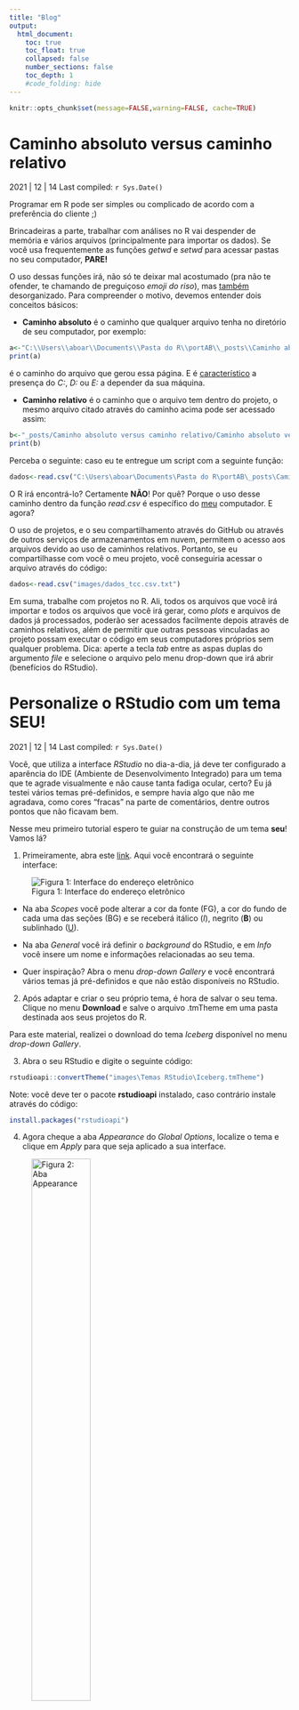 ```yaml
---
title: "Blog"
output:
  html_document:
    toc: true
    toc_float: true
    collapsed: false
    number_sections: false
    toc_depth: 1
    #code_folding: hide
---
```


```r
knitr::opts_chunk$set(message=FALSE,warning=FALSE, cache=TRUE)
```

# Caminho absoluto versus caminho relativo

2021 | 12 | 14 Last compiled: `r Sys.Date()`

Programar em R pode ser simples ou complicado de acordo com a preferência do cliente ;)

Brincadeiras a parte, trabalhar com análises no R vai despender de memória e vários arquivos (principalmente para importar os dados). Se você usa frequentemente as funções *getwd* e *setwd* para acessar pastas no seu computador, **PARE!**

O uso dessas funções irá, não só te deixar mal acostumado (pra não te ofender, te chamando de preguiçoso *emoji do riso*), mas <u>também</u> desorganizado. Para compreender o motivo, devemos entender dois conceitos básicos:

* **Caminho absoluto** é o caminho que qualquer arquivo tenha no diretório de seu computador, por exemplo: 
```r
a<-"C:\\Users\\aboar\\Documents\\Pasta do R\\portAB\\_posts\\Caminho absoluto versus caminho relativo\\Caminho absoluto versus caminho relativo.Rmd"
print(a)
```

é o caminho do arquivo que gerou essa página. E é <u>característico</u> a presença do *C:*, *D:* ou *E:* a depender da sua máquina.

* **Caminho relativo** é o caminho que o arquivo tem dentro do projeto, o mesmo arquivo
citado através do caminho acima pode ser acessado assim: 

```r
b<-"_posts/Caminho absoluto versus caminho relativo/Caminho absoluto versus caminho relativo.Rmd"
print(b)
```

Perceba o seguinte: caso eu te entregue um script com a seguinte função:

```r
dados<-read.csv("C:\Users\aboar\Documents\Pasta do R\portAB\_posts\Caminho absoluto versus caminho relativo\dados_tcc.csv")
```
O R irá encontrá-lo? Certamente **NÃO**! Por quê? Porque o uso desse caminho dentro da função *read.csv* é específico do <u>meu</u> computador. E agora?

O uso de projetos, e o seu compartilhamento através do GitHub ou através de outros serviços de armazenamentos em nuvem, permitem o acesso aos arquivos devido ao uso de caminhos relativos. Portanto, se eu compartilhasse com você o meu projeto, você conseguiria acessar o arquivo através do código:

```r
dados<-read.csv("images/dados_tcc.csv.txt")
```

Em suma, trabalhe com projetos no R. Ali, todos os arquivos que você irá importar e todos os arquivos que você irá gerar, como *plots* e arquivos de dados já processados, poderão ser acessados facilmente depois através de caminhos relativos, além de permitir que outras pessoas vinculadas ao projeto possam executar o código em seus computadores próprios sem qualquer problema. Dica: aperte a tecla *tab* entre as aspas duplas do argumento *file* e selecione o arquivo pelo menu drop-down que irá abrir (benefícios do RStudio).


# Personalize o RStudio com um tema SEU!

2021 | 12 | 14 Last compiled: `r Sys.Date()`

Você, que utiliza a interface *RStudio* no dia-a-dia, já deve ter configurado a aparência do IDE (Ambiente de Desenvolvimento Integrado) para um tema que te agrade visualmente e não cause tanta fadiga ocular, certo? Eu já testei vários temas pré-definidos, e sempre havia algo que não me agradava, como cores "fracas" na parte de comentários, dentre outros pontos que não ficavam bem.

Nesse meu primeiro tutorial espero te guiar na construção de um tema **seu**! Vamos lá?

1. Primeiramente, abra este [link](https://tmtheme-editor.herokuapp.com/#!/editor/theme/Monokai). Aqui você encontrará o seguinte interface:

![Figura 1: Interface do endereço eletrônico](images\Temas RStudio\Site de temas.JPG)

* Na aba *Scopes* você pode alterar a cor da fonte (FG), a cor do fundo de cada uma das seções (BG) e se receberá itálico (*I*), negrito (**B**) ou sublinhado (<u>U</u>).

* Na aba *General* você irá definir o *background* do RStudio, e em *Info*
 você insere um nome e informações relacionadas ao seu tema.
 
* Quer inspiração? Abra o menu *drop-down* *Gallery* e você encontrará vários temas já pré-definidos e que não estão disponíveis no RStudio.

2. Após adaptar e criar o seu próprio tema, é hora de salvar o seu tema. Clique no menu **Download** e salve o arquivo .tmTheme em uma pasta destinada aos seus projetos do R.

Para este material, realizei o download do tema *Iceberg* disponível no menu *drop-down* *Gallery*.

3. Abra o seu RStudio e digite o seguinte código:

```r
rstudioapi::convertTheme("images\Temas RStudio\Iceberg.tmTheme")
```
Note: você deve ter o pacote **rstudioapi** instalado, caso contrário instale através do código:

```r
install.packages("rstudioapi")
```

4. Agora cheque a aba *Appearance* do *Global Options*, localize o tema e clique em *Apply* para que seja aplicado a sua interface.

![Figura 2: Aba Appearance](images\Temas RStudio\Aba Appearance.JPG){width=50%}


Não deu certo? Pode entrar em contato através dos canais disponibilizados na aba **Sobre o autor** ou pesquise o erro no forum *stackoverflow*.

# Importando dados no R

2021 | 12 | 15 Last compiled: `r Sys.Date()`

Conforme você for aprofundando na trabalho com o R, vai acabar tendo de utilizar de bases de dados externas ao R, ou seja, com dados obtidos em portais e eles virão em vários formatos. Vamos aprender algumas funções e pacotes para que você importe o seu arquivo com êxito e não te traga dor de cabeça no futuro!

## Arquivo .csv

Esse tipo de arquivo vem da expressão "comma separated values", em um bom português: "valores separados por vírgula". Aqui a vírgula faz o papel do separador de colunas (veremos que o ponto-e-vírgula também pode fazer esse papel nos arquivos .csv).

O primeiro passo a lidar com esse tipo de arquivo é fazer sua **visualização** no Bloco de Notas. Você <u>NÃO</u> deve alterar o arquivo, apenas visualize e extraia informações que te ajudarão a importá-lo.

Como exemplo, irei utilizar um arquivo contendo dados de qualidade do ar para a estação Delegacia Amazonas (Belo Horizonte) de 2019.

A Figura abaixo exibe o arquivo aberto no Bloco de Notas.

![Figura 3: Arquivo aberto no Bloco de Notas](Arquivos\Importação\csv foto.JPG)

Aqui podemos denotrar que o arquivo possui cabeçalho, o ponto-e-vírgula separa as colunas  e a vírgula separa os decimais. São esses pontos que devem ser observados aqui.

Vamos para a primeira função. Essa é a *read.table* e é a *função-mãe* de outras como *read.csv* e *read.csv2*.

```r
# dê um help na função e leia
?read.table

#aqui está o script de importação e será explicado abaixo

dado<-read.table(file = "Arquivos/Importação/planilha2019.csv", header = TRUE,sep = ";",dec = ",")
```

O argumento **file** recebe, como *string*, o caminho no qual está o arquivo. Ao trabalhar como projetos você pode simplesmente inserir as aspas duplas e teclar TAB para procurar de forma mais ágil o caminho do arquivo. **header** é um argumento lógico, que ao receber TRUE assume a <u>primeira linha</u> do arquivo como o cabeçalho, se receber FALSE a primeira linha será tratada como um dado normal. Os argumentos **sep** e **dec** recebem, como *string* os caracteres de separação de colunas e decimais, respectivamente.

Vamos observar o objeto **dado**:

```r
head(x = dado, n = 6)
```
Nota que *n* é o número de linhas do objeto que selecionei para visualizar.

Você pode utilizar a função **read.csv2** para importar o mesmo arquivo. Mas qual a diferença? Nenhuma! O que temos aqui é apenas a "definição de argumentos defaults". Veja:

```r
dado<-read.csv2(file = "Arquivos/Importação/planilha2019.csv")
head(x = dado, n = 6)
```
Basicamente, o mesmo resultado. Portanto, há várias formas de importar o mesmo arquivo. Definir os argumentos ajuda a garantir uma importação mais detalhada. Você pode usar a função *read.table* para importar outros tipos de arquivos, como .txt.

## Planilhas do Excel

Aqui vamos precisar de pacote específico. Existem vários, entretanto iremos aprender a importar através de uma função do seguinte pacote:

```r
install.packages("readxl")
```

Aqui vamos trabalhar com um arquivo de dados meteorológicos de Lavras-MG.

```r
#Carregando o pacote
library(readxl)

#help na função
?read_excel

#importando
dado<-read_excel(path = "Arquivos/Importação/LAVRAS (83687) (2) (1).xlsx")
```
Aqui bastou apenas definir o argumento *path* que é igual ao argumento *file* da função *read.table*.

Vamos visualizar parte do arquivo:

```r
head(x = dado, n = 6)
```

Caso seu arquivo .csv ou .xlsx contenha linhas de texto antes do dado em sim, basta "pular" a quantidade de linhas através do argumento *skip* de suas respectivas funções.

Veja um aplicação do argumento *skip* abaixo:

```r
dado<-read.csv2(file = "Arquivos/Importação/SOROCABA (83851).csv")

head(x = dado, n = 6)
```
> Error in read.table(file = file, header = header, sep = sep, quote = quote, : 
more columns than column names


Observe que ocorreu um erro. Basicamente ele "reclama" que há mais colunas do que nomes para ela. Vamos observar o arquivo no Bloco de Notas:

![Figura 4: Arquivo aberto no Bloco de Notas](Arquivos\Importação\csv foto 2.JPG)

Podemos ver que há uma linha antes do dados, vamos retirá-la com o argumento *skip*.

```r
dado<-read.csv2(file = "Arquivos/Importação/SOROCABA (83851).csv",skip = 1)

head(x = dado, n = 6)
```

Observe que agora deu certo!

Na próxima postagem veremos como exportar dados para .csv e .xlsx.